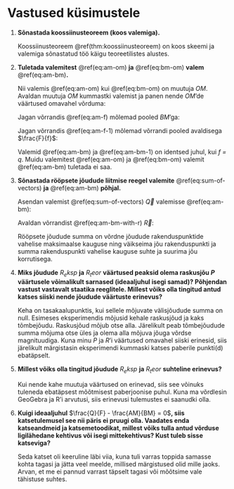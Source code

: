 # Vastused küsimustele

1.  **Sõnastada koossiinusteoreem (koos valemiga).**

    Koossiinusteoreem \@ref(thm:koossiinusteoreem) on koos skeemi ja
    valemiga sõnastatud töö käigu teoreetilistes alustes.

2.  **Tuletada valemitest** \@ref(eq:am-om) **ja** \@ref(eq:bm-om)
    **valem** \@ref(eq:am-bm)**.**

    ```{=tex}
    \begin{equation}
    \frac{AM}{OM} = \frac{f}{F}
    (\#eq:am-om)
    \end{equation}
    \begin{equation}
    \frac{BM}{OM} = \frac{q}{Q}
    (\#eq:bm-om)
    \end{equation}
    \begin{equation}
    \frac{AM}{BM} = \frac{Q}{F}
    (\#eq:am-bm)
    \end{equation}
    ```
    Nii valemis \@ref(eq:am-om) kui \@ref(eq:bm-om) on muutuja *OM*.
    Avaldan muutuja *OM* kummastki valemist ja panen nende *OM*'de
    väärtused omavahel võrduma:

    ```{=tex}
    \begin{equation}
    \frac{AM \cdot F}{f} = \frac{BM \cdot Q}{q}
    (\#eq:am-f)
    \end{equation}
    ```
    Jagan võrrandis \@ref(eq:am-f) mõlemad pooled *BM*'ga:

    ```{=tex}
    \begin{equation}
    \frac{AM \cdot F}{BM \cdot f} = \frac{Q}{q}
    (\#eq:am-f-1)
    \end{equation}
    ```
    Jagan võrrandis \@ref(eq:am-f-1) mõlemad võrrandi pooled avaldisega
    $\frac{F}{f}$:

    ```{=tex}
    \begin{equation}
    \frac{AM}{BM} = \frac{Q \cdot f}{q \cdot F}
    (\#eq:am-bm-1)
    \end{equation}
    ```
    Valemid \@ref(eq:am-bm) ja \@ref(eq:am-bm-1) on identsed juhul, kui
    *f = q*. Muidu valemitest \@ref(eq:am-om) ja \@ref(eq:bm-om) valemit
    \@ref(eq:am-bm) tuletada ei saa.

3.  **Sõnastada rööpsete jõudude liitmise reegel valemite**
    \@ref(eq:sum-of-vectors) **ja** \@ref(eq:am-bm) **põhjal.**

    ```{=tex}
    \begin{equation}
    \overrightarrow{R} = \overrightarrow{F} + \overrightarrow{Q}
    (\#eq:sum-of-vectors)
    \end{equation}
    ```
    Asendan valemist \@ref(eq:sum-of-vectors) $\overrightarrow{Q}$
    valemisse \@ref(eq:am-bm):

    ```{=tex}
    \begin{equation}
    \frac{\overrightarrow{AM}}{\overrightarrow{BM}} = \frac{\overrightarrow{R} - \overrightarrow{F}}{\overrightarrow{F}}
    (\#eq:am-bm-with-r)
    \end{equation}
    ```
    Avaldan võrrandist \@ref(eq:am-bm-with-r) $\overrightarrow{R}$:

    ```{=tex}
    \begin{flalign}
    \overrightarrow{R} &= \frac{\overrightarrow{AM} \cdot \overrightarrow{F}}{\overrightarrow{BM}} + \overrightarrow{F} &\\ &= \overrightarrow{F} \cdot (\frac{\overrightarrow{AM}}{\overrightarrow{BM}} + 1)
    (\#eq:r)
    \end{flalign}
    ```
    Rööpsete jõudude summa on võrdne jõudude rakenduspunktide vahelise
    maksimaalse kauguse ning väikseima jõu rakenduspunkti ja summa
    rakenduspunkti vahelise kauguse suhte ja suurima jõu korrutisega.

4.  **Miks jõudude** $R_eksp$ **ja** $R_teor$ **väärtused peaksid olema
    raskusjõu *P* väärtusele võimalikult sarnased (ideaaljuhul isegi
    samad)? Põhjendan vastust vastavalt staatika reeglitele. Millest
    võiks olla tingitud antud katses siiski nende jõudude väärtuste
    erinevus?**

    Keha on tasakaalupunktis, kui sellele mõjuvate välisjõudude summa on
    null. Esimeses eksperimendis mõjusid kehale raskusjõud ja kaks
    tõmbejõudu. Raskusjõud mõjub otse alla. Järelikult peab tõmbejõudude
    summa mõjuma otse üles ja olema alla mõjuva jõuga võrdse
    magnituudiga. Kuna minu *P* ja *R*'i väärtused omavahel siiski
    erinesid, siis järelikult märgistasin eksperimendi kummaski katses
    paberile punkti(d) ebatäpselt.

5.  **Millest võiks olla tingitud jõudude** $R_eksp$ **ja** $R_teor$
    **suhteline erinevus?**

    Kui nende kahe muutuja väärtused on erinevad, siis see võinuks
    tuleneda ebatäpsest mõõtmisest paberjoonise puhul. Kuna ma võrdlesin
    GeoGebra ja R'i arvutusi, siis erinevusi tulemustes ei saanudki
    olla.

6.  **Kuigi ideaaljuhul** $\frac{Q}{F} - \frac{AM}{BM} = 0$**, siis
    katsetulemusel see nii päris ei pruugi olla. Vaadates enda
    katseandmeid ja katsemetoodikat, millest võiks tulla antud võrduse
    ligilähedane kehtivus või isegi mittekehtivus? Kust tuleb sisse
    katseviga?**

    Seda katset oli keeruline läbi viia, kuna tuli varras toppida
    samasse kohta tagasi ja jätta veel meelde, millised märgistused olid
    mille jaoks. Arvan, et me ei pannud varrast täpselt tagasi või
    mõõtsime vale tähistuse suhtes.

